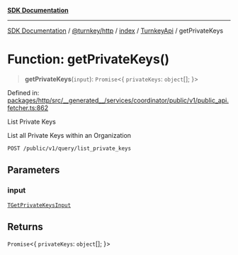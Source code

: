 [**SDK Documentation**](../../../../../../README.mdx)

***

[SDK Documentation](../../../../../../packages.mdx) / [@turnkey/http](../../../../README.mdx) / [index](../../../README.mdx) / [TurnkeyApi](../README.mdx) / getPrivateKeys

# Function: getPrivateKeys()

> **getPrivateKeys**(`input`): `Promise`\<\{ `privateKeys`: `object`[]; \}\>

Defined in: [packages/http/src/\_\_generated\_\_/services/coordinator/public/v1/public\_api.fetcher.ts:862](https://github.com/tkhq/sdk/blob/fd49bfe86475c8603b3eb385aa101efa36fa32fc/packages/http/src/__generated__/services/coordinator/public/v1/public_api.fetcher.ts#L862)

List Private Keys

List all Private Keys within an Organization

`POST /public/v1/query/list_private_keys`

## Parameters

### input

[`TGetPrivateKeysInput`](../type-aliases/TGetPrivateKeysInput.mdx)

## Returns

`Promise`\<\{ `privateKeys`: `object`[]; \}\>
